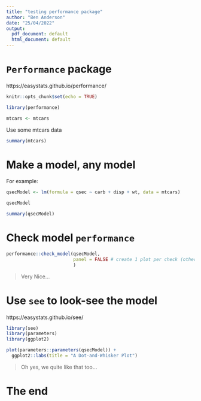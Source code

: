```yaml
---
title: "testing performance package"
author: "Ben Anderson"
date: "25/04/2022"
output:
  pdf_document: default
  html_document: default
---
```


# `Performance` package

https://easystats.github.io/performance/

```r
knitr::opts_chunk$set(echo = TRUE)

library(performance)

mtcars <- mtcars
```

Use some mtcars data

```r
summary(mtcars)
```

# Make a model, any model

For example:

```r
qsecModel <- lm(formula = qsec ~ carb + disp + wt, data = mtcars)

qsecModel

summary(qsecModel)
```

# Check model `performance`

```r

performance::check_model(qsecModel, 
                         panel = FALSE # create 1 plot per check (otherwise we get them as smaller panels)
                         )

```


> Very Nice...

# Use `see` to look-see the model

https://easystats.github.io/see/

```r
library(see)
library(parameters)
library(ggplot2)

plot(parameters::parameters(qsecModel)) +
  ggplot2::labs(title = "A Dot-and-Whisker Plot")
```
> Oh yes, we quite like that too...

# The end